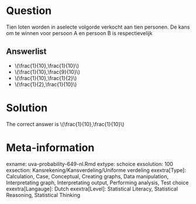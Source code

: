 Question
========

Tien loten worden in aselecte volgorde verkocht aan tien personen. De kans om te winnen voor persoon A en persoon B is respectievelijk 

Answerlist
----------
* \\(\\frac{1}{10},\\frac{1}{10}\\)
* \\(\\frac{1}{10},\\frac{9}{10}\\)
* \\(\\frac{1}{10},\\frac{1}{2}\\)
* \\(\\frac{1}{2},\\frac{1}{10}\\)

Solution
========

The correct answer is  \\(\\frac{1}{10},\\frac{1}{10}\\) 

Meta-information
================
exname: uva-probability-649-nl.Rmd 
extype: schoice 
exsolution: 100 
exsection: Kansrekening/Kansverdeling/Uniforme verdeling
exextra[Type]: Calculation, Case, Conceptual, Creating graphs, Data manipulation, Interpretating graph, Interpretating output, Performing analysis, Test choice 
exextra[Langauge]: Dutch 
exextra[Level]: Statistical Literacy, Statistical Reasoning, Statistical Thinking 
